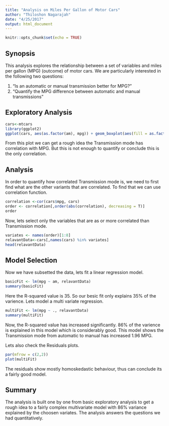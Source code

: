 ```yaml
---
title: "Analysis on Miles Per Gallon of Motor Cars"
author: "Thiloshon Nagarajah"
date: "4/25/2017"
output: html_document
---
```


```r
knitr::opts_chunk$set(echo = TRUE)
```

## Synopsis

This analysis explores the relationship between a set of variables and miles per gallon (MPG) (outcome) of motor cars. We are particularly interested in the following two questions:

1.  “Is an automatic or manual transmission better for MPG?”
2.  "Quantify the MPG difference between automatic and manual transmissions"

## Exploratory Analysis

```r
cars<-mtcars
library(ggplot2)
ggplot(cars, aes(as.factor(am), mpg)) + geom_boxplot(aes(fill = as.factor(am))) 
```

From this plot we can get a rough idea the Transmission mode has correlation with MPG. But this is not enough to quantify or conclude this is the only correlation.

## Analysis

In order to quantify how correlated Transmission mode is, we need to first find what are the other variants that are correlated. To find that we can use correlation function. 

```r
correlation <-cor(cars$mpg, cars)
order <- correlation[,order(abs(correlation), decreasing = T)]
order
```

Now, lets select only the variables that are as or more correlated than Transmission mode.

```r
variates <- names(order)[1:8]
relavantData<-cars[,names(cars) %in% variates]
head(relavantData)
```

## Model Selection

Now we have subsetted the data, lets fit a linear regression model.

```r
basicFit <- lm(mpg ~ am, relavantData)
summary(basicFit)

```

Here the R-squared value is 35. So our besic fit only explains 35% of the varience. Lets model a multi variate regression.

```r
multiFit <- lm(mpg ~ ., relavantData)
summary(multiFit)

```

Now, the R-squared value has increased significantly. 86% of the varience is explained in this model which is considerably good. This model shows the Transmission mode from automatic to manual has increased 1.96 MPG. 

Lets also check the Residuals plots.

```r
par(mfrow = c(2,2))
plot(multiFit)

```

The residuals show mostly homoskedastic behaviour, thus can conclude its a fairly good model. 

## Summary

The analysis is built one by one from basic exploratory analysis to get a rough idea to a fairly complex multivariate model with 86% variance explained by the choosen variates. The analysis answers the questions we had quantitatively.










